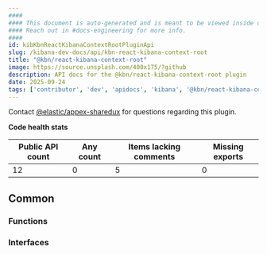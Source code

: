 ```yaml
---
####
#### This document is auto-generated and is meant to be viewed inside our experimental, new docs system.
#### Reach out in #docs-engineering for more info.
####
id: kibKbnReactKibanaContextRootPluginApi
slug: /kibana-dev-docs/api/kbn-react-kibana-context-root
title: "@kbn/react-kibana-context-root"
image: https://source.unsplash.com/400x175/?github
description: API docs for the @kbn/react-kibana-context-root plugin
date: 2025-09-24
tags: ['contributor', 'dev', 'apidocs', 'kibana', '@kbn/react-kibana-context-root']
---
```




Contact [@elastic/appex-sharedux](https://github.com/orgs/elastic/teams/appex-sharedux) for questions regarding this plugin.

**Code health stats**

| Public API count  | Any count | Items lacking comments | Missing exports |
|-------------------|-----------|------------------------|-----------------|
| 12 | 0 | 5 | 0 |

## Common

### Functions
<DocDefinitionList data={kbnReactKibanaContextRootObj.common.functions}/>

### Interfaces
<DocDefinitionList data={kbnReactKibanaContextRootObj.common.interfaces}/>

